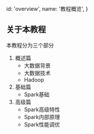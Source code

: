   id: 'overview',
  name: '教程概览',
}

## 关于本教程

本教程分为三个部分

1. 概述篇
    - 大数据背景
    - 大数据技术
    - Hadoop
2. 基础篇
    - Spark基础
3. 高级篇
    - Spark高级特性
    - Spark内部原理
    - Spark性能调优